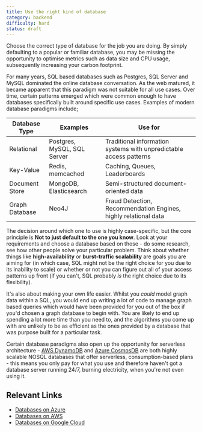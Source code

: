 ```yaml
---
title: Use the right kind of database
category: backend
difficulty: hard
status: draft
---
```


Choose the correct type of database for the job you are doing. By simply defaulting to a popular or familiar database, you may be missing the opportunity to optimise metrics such as data size and CPU usage, subsequently increasing your carbon footprint.

For many years, SQL based databases such as Postgres, SQL Server and MySQL dominated the online database conversation. As the web matured, it became apparent that this paradigm was not suitable for all use cases. Over time, certain patterns emerged which were common enough to have databases specifically built around specific use cases. Examples of modern database paradigms include;

| Database Type  | Examples                    | Use for                                                            |
| -------------- | --------------------------- | ------------------------------------------------------------------ |
| Relational     | Postgres, MySQL, SQL Server | Traditional information systems with unpredictable access patterns |
| Key-Value      | Redis, memcached            | Caching, Queues, Leaderboards                                      |
| Document Store | MongoDB, Elasticsearch      | Semi-structured document-oriented data                             |
| Graph Database | Neo4J                       | Fraud Detection, Recommendation Engines, highly relational data    |

The decision around which one to use is highly case-specific, but the core principle is **Not to just default to the one you know**. Look at your requirements and choose a database based on those - do some research, see how other people solve your particular problem. Think about whether things like **high-availability** or **burst-traffic scalability** are goals you are aiming for (in which case, SQL might not be the right choice for you due to its inability to scale) or whether or not you can figure out all of your access patterns up front (if you can't, SQL probably _is_ the right choice due to its flexibility).

It's also about making your own life easier. Whilst you _could_ model graph data within a SQL, you would end up writing a lot of code to manage graph based queries which would have been provided for you out of the box if you'd chosen a graph database to begin with. You are likely to end up spending a lot more time than you need to, and the algorithms you come up with are unlikely to be as efficient as the ones provided by a database that was purpose built for a particular task.

Certain database paradigms also open up the opportunity for serverless architecture - [AWS DynamoDB](https://aws.amazon.com/dynamodb/) and [Azure CosmosDB](https://docs.microsoft.com/en-us/azure/cosmos-db/introduction) are both highly scalable NOSQL databases that offer serverless, consumption-based plans - this means you only pay for what you use and therefore haven't got a database server running 24/7, burning electricity, when you're not even using it.

## Relevant Links

- [Databases on Azure](https://azure.microsoft.com/en-gb/product-categories/databases/)
- [Databases on AWS](https://aws.amazon.com/products/databases/)
- [Databases on Google Cloud](https://cloud.google.com/products/databases)
